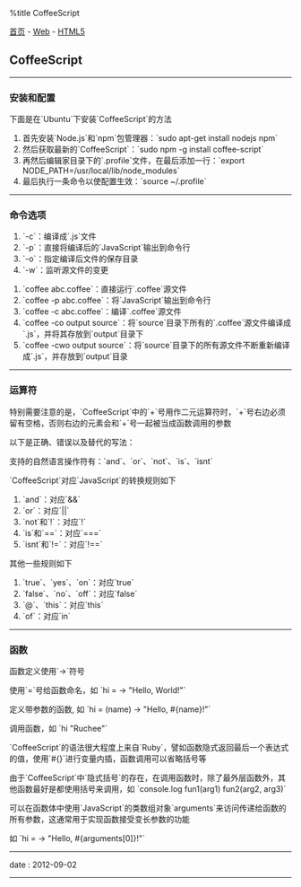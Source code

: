 %title CoffeeScript

[[../../../index|首页]] - [[../index|Web]] - [[index|HTML5]]
==CoffeeScript==
----
===安装和配置===

下面是在`Ubuntu`下安装`CoffeeScript`的方法

# 首先安装`Node.js`和`npm`包管理器：`sudo apt-get install nodejs npm`
# 然后获取最新的`CoffeeScript`：`sudo npm -g install coffee-script`
# 再然后编辑家目录下的`.profile`文件，在最后添加一行：`export NODE_PATH=/usr/local/lib/node_modules`
# 最后执行一条命令以使配置生效：`source ~/.profile`
----
===命令选项===

# `-c`：编译成`.js`文件
# `-p`：直接将编译后的`JavaScript`输出到命令行
# `-o`：指定编译后文件的保存目录
# `-w`：监听源文件的变更

# `coffee abc.coffee`：直接运行`.coffee`源文件
# `coffee -p abc.coffee`：将`JavaScript`输出到命令行
# `coffee -c abc.coffee`：编译`.coffee`源文件
# `coffee -co output source`：将`source`目录下所有的`.coffee`源文件编译成`.js`，并将其存放到`output`目录下
# `coffee -cwo output source`：将`source`目录下的所有源文件不断重新编译成`.js`，并存放到`output`目录
----
===运算符===

特别需要注意的是，`CoffeeScript`中的`+`号用作二元运算符时，`+`号右边必须留有空格，否则右边的元素会和`+`号一起被当成函数调用的参数

以下是正确、错误以及替代的写法：
{{{Coffee
<pre class='brush: coffee'>
# 标准写法
str1 = 'abc'
str2 = str1 + 123  # 'abc123'

# 错误写法
str1 = 'abc'
str2 = str1 +123  # str1(+123)

# 替代写法
str1 = 'abc'
str2 = "#{str1}123"
</pre>
}}}

支持的自然语言操作符有：`and`、`or`、`not`、`is`、`isnt`

`CoffeeScript`对应`JavaScript`的转换规则如下

# `and`：对应`&&`
# `or`：对应`||`
# `not`和`!`：对应`!`
# `is`和`==`：对应`===`
# `isnt`和`!=`：对应`!==`

其他一些规则如下

# `true`、`yes`、`on`：对应`true`
# `false`、`no`、`off`：对应`false`
# `@`、`this`：对应`this`
# `of`：对应`in`
----
===函数===

函数定义使用`->`符号

使用`=`号给函数命名，如 `hi = -> "Hello, World!"`

定义带参数的函数, 如 `hi = (name) -> "Hello, #{name}!"`

调用函数，如 `hi "Ruchee"`

`CoffeeScript`的语法很大程度上来自`Ruby`，譬如函数隐式返回最后一个表达式的值，使用`#{}`进行变量内插，函数调用可以省略括号等

由于`CoffeeScript`中`隐式括号`的存在，在调用函数时，除了最外层函数外，其他函数最好是都使用括号来调用，如 `console.log fun1(arg1) fun2(arg2, arg3)`

可以在函数体中使用`JavaScript`的类数组对象`arguments`来访问传递给函数的所有参数，这通常用于实现函数接受变长参数的功能

如 `hi = -> "Hello, #{arguments[0]}!"`
----
<red>date</red> : 2012-09-02
----
